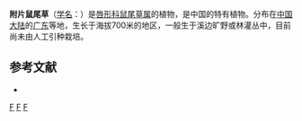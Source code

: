 {{Speciesbox 
| taxon = Salvia appendiculata
| authority = Stib.
}}

'''附片鼠尾草'''（[[学名|学名]]：{{lang|la|''Salvia appendiculata''}}）是[[唇形科|唇形科]][[鼠尾草属|鼠尾草属]]的植物，是中国的特有植物。分布在[[中国大陆|中国大陆]]的[[广东|广东]]等地，生长于海拔700米的地区，一般生于溪边旷野或林灌丛中，目前尚未由人工引种栽培。

== 参考文献 ==
<div class="references-small">
* {{cite web| url =http://www.bioinfo.cn/db05/KmzwSpecies.php?action=view&id=12831| title =附片鼠尾草| work =《中国高等植物数据库全库》| publisher =中国科学院微生物研究所| author =昆明植物研究所| accessdate =2009-02-24| archive-date =2016-03-05| archive-url =https://web.archive.org/web/20160305032924/http://www.bioinfo.cn/db05/KmzwSpecies.php?action=view&id=12831| dead-url =yes}}
</div>
{{Taxonbar}}

[[Category:鼠尾草属|F]]
[[Category:中國特有植物|F]]
[[Category:广东植物|F]]